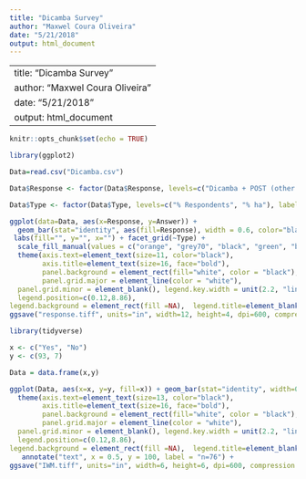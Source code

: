 ```yaml
---
title: "Dicamba Survey"
author: "Maxwel Coura Oliveira"
date: "5/21/2018"
output: html_document
---
```


---
title: "Dicamba Survey"
author: "Maxwel Coura Oliveira"
date: "5/21/2018"
output: html_document
---

```r
knitr::opts_chunk$set(echo = TRUE)
```

```r
library(ggplot2)
```

```r
Data=read.csv("Dicamba.csv")

Data$Response <- factor(Data$Response, levels=c("Dicamba + POST (other than glyphosate) + soil-residual", "Dicamba + POST (other than glyphosate)", "Dicamba + glyphosate + POST (other than glyphosate)", "Dicamba + glyphosate + POST (other than glyphosate) + soil-residual", "Dicamba alone", "Dicamba + glyphosate + soil-residual", "Dicamba + glyphosate"), labels=c("Dicamba + POST (other than glyphosate) + soil-residual", "Dicamba + POST (other than glyphosate)", "Dicamba + glyphosate + POST (other than glyphosate)", "Dicamba + glyphosate + POST (other than glyphosate) + soil-residual", "Dicamba alone", "Dicamba + glyphosate + soil-residual", "Dicamba + glyphosate"))
```

```r
Data$Type <- factor(Data$Type, levels=c("% Respondents", "% ha"), label=c("% Respondents", " % ha"))
```

```r
ggplot(data=Data, aes(x=Response, y=Answer)) +
  geom_bar(stat="identity", aes(fill=Response), width = 0.6, color="black") + coord_flip() +
 labs(fill="", y="", x="") + facet_grid(~Type) +
  scale_fill_manual(values = c("orange", "grey70", "black", "green", "blue", "red", "purple"))+
  theme(axis.text=element_text(size=11, color="black"), 
        axis.title=element_text(size=16, face="bold"), 
        panel.background = element_rect(fill="white", color = "black"), 
        panel.grid.major = element_line(color = "white"), 
  panel.grid.minor = element_blank(), legend.key.width = unit(2.2, "line"), panel.border=element_rect(fill=NA, color="black", size=0.7, linetype = "solid"),
  legend.position=c(0.12,8.86),
legend.background = element_rect(fill =NA),  legend.title=element_blank())  + ylim(0,50) +
ggsave("response.tiff", units="in", width=12, height=4, dpi=600, compression = 'lzw')
```


```r
library(tidyverse)
```



```r
x <- c("Yes", "No")
y <- c(93, 7)

Data = data.frame(x,y)
```


```r
ggplot(Data, aes(x=x, y=y, fill=x)) + geom_bar(stat="identity", width=0.4) +scale_fill_manual(values=c("red", "darkgreen")) +
  theme(axis.text=element_text(size=13, color="black"), 
        axis.title=element_text(size=16, face="bold"), 
        panel.background = element_rect(fill="white", color = "black"), 
        panel.grid.major = element_line(color = "white"), 
  panel.grid.minor = element_blank(), legend.key.width = unit(2.2, "line"), panel.border=element_rect(fill=NA, color="black", size=0.7, linetype = "solid"),
  legend.position=c(0.12,8.86),
legend.background = element_rect(fill =NA),  legend.title=element_blank())  + ylim(0,100) + labs(x="", y="% respondentes") +
   annotate("text", x = 0.5, y = 100, label = "n=76") +
ggsave("IWM.tiff", units="in", width=6, height=6, dpi=600, compression = 'lzw')
```





